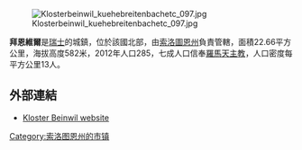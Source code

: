 {{unreferenced|time=2018-05-23T08:48:05+00:00}}
[[Image:Klosterbeinwil_kuehebreitenbachetc_097.jpg|right]]

'''拜恩維爾'''是[[瑞士|瑞士]]的城鎮，位於該國北部，由[[索洛圖恩州|索洛圖恩州]]負責管轄，面積22.66平方公里，海拔高度582米，2012年人口285，七成人口信奉[[羅馬天主教|羅馬天主教]]，人口密度每平方公里13人。

==外部連結==
*[https://web.archive.org/web/20110703014218/http://www.klosterbeinwil.ch/ Kloster Beinwil website] {{de icon}}

{{Switzerland-geo-stub}}
[[Category:索洛图恩州的市镇|Category:索洛图恩州的市镇]]